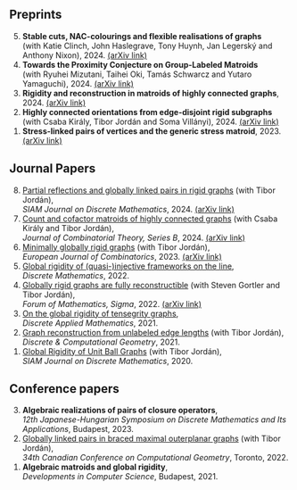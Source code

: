 Preprints
------

<ol reversed>  
<li>**Stable cuts, NAC-colourings and flexible realisations of graphs**\
(with Katie Clinch, John Haslegrave, Tony Huynh, Jan Legerský and Anthony Nixon), 2024. <a href="https://arxiv.org/abs/2412.16018" class="arxiv-link">(arXiv link)</a></li>
<li>**Towards the Proximity Conjecture on Group-Labeled Matroids**\
(with Ryuhei Mizutani, Taihei Oki, Tamás Schwarcz and Yutaro Yamaguchi), 2024. <a href="https://arxiv.org/abs/2411.06771" class="arxiv-link">(arXiv link)</a></li>
<li>**Rigidity and reconstruction in matroids of highly connected graphs**, 2024. <a href="https://arxiv.org/abs/2410.23431" class="arxiv-link">(arXiv link)</a></li>
<li>**Highly connected orientations from edge-disjoint rigid subgraphs**\
(with Csaba Király, Tibor Jordán and Soma Villányi), 2024. <a href="https://arxiv.org/abs/2401.12670" class="arxiv-link">(arXiv link)</a></li>
<li>**Stress-linked pairs of vertices and the generic stress matroid**, 2023. <a href="https://arxiv.org/abs/2308.16851" class="arxiv-link">(arXiv link)</a></li>
</ol>  


Journal Papers
------

<ol reversed> 
<li><a href="https://doi.org/10.1137/23M157065X" class="paper-link"> Partial reflections and globally linked pairs in rigid graphs</a> (with Tibor Jordán),\
*SIAM Journal on Discrete Mathematics*, 2024. <a href="https://arxiv.org/abs/2305.03412" class="arxiv-link">(arXiv link)</a></li>
<li><a href="https://doi.org/10.1016/j.jctb.2023.12.004" class="paper-link">Count and cofactor matroids of highly connected graphs</a> (with Csaba Király and Tibor Jordán),\
*Journal of Combinatorial Theory, Series B*, 2024. <a href="https://arxiv.org/abs/2209.06204" class="arxiv-link">(arXiv link)</a></li>
<li><a href="https://doi.org/10.1016/j.ejc.2022.103626" class="paper-link">Minimally globally rigid graphs</a> (with Tibor Jordán),\
*European Journal of Combinatorics*, 2023. <a href="https://arxiv.org/abs/2202.11617" class="arxiv-link">(arXiv link)</a></li>
<li><a href="https://doi.org/10.1016/j.disc.2021.112687" class="paper-link">Global rigidity of (quasi-)injective frameworks on the line</a>,\
*Discrete Mathematics*, 2022.
<li><a href="https://doi.org/10.1017/fms.2022.44 " class="paper-link">Globally rigid graphs are fully reconstructible</a> (with Steven Gortler and Tibor Jordán),\
*Forum of Mathematics, Sigma*, 2022. <a href="https://arxiv.org/abs/2105.04363" class="arxiv-link">(arXiv link)</a></li>
<li><a href="https://doi.org/10.1016/j.dam.2021.06.007" class="paper-link">On the global rigidity of tensegrity graphs</a>,\
*Discrete Applied Mathematics*, 2021.
<li><a href="https://doi.org/10.1007/s00454-021-00275-7" class="paper-link">Graph reconstruction from unlabeled edge lengths</a> (with Tibor Jordán),\
*Discrete & Computational Geometry*, 2021.</li>
<li><a href="https://doi.org/10.1137/18M1220662" class="paper-link">Global Rigidity of Unit Ball Graphs</a> (with Tibor Jordán),\
*SIAM Journal on Discrete Mathematics*, 2020.</li>
</ol>  



Conference papers
------

<ol reversed>
<li>**Algebraic realizations of pairs of closure operators**,\
*12th Japanese-Hungarian Symposium on Discrete Mathematics and Its Applications*, Budapest, 2023.</li>
<li><a href="https://www.torontomu.ca/content/dam/canadian-conference-computational-geometry-2022/papers/CCCG2022_paper_47.pdf" class="paper-link">Globally linked pairs in braced maximal outerplanar graphs</a> (with Tibor Jordán),\
*34th Canadian Conference on Computational Geometry*, Toronto, 2022.</li>
<li>**Algebraic matroids and global rigidity**,\
*Developments in Computer Science*, Budapest, 2021.</li>
</ol>


<!-- 
Miscellaneous writings
------

<ol reversed>
<li><a href="https://egres.elte.hu/www/qp-19-03.html"  class="paper-link">Extensions of unit ball globally rigid graphs</a>,\
*EGRES Quick-Proofs series*, 2019.</li>
</ol>
 -->
